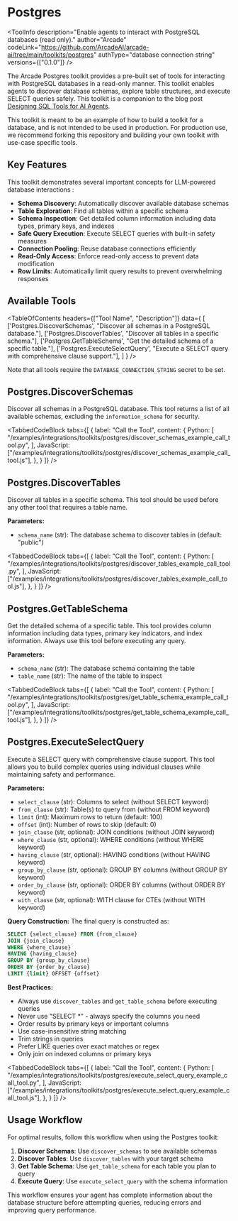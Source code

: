 # Postgres


<ToolInfo
  description="Enable agents to interact with PostgreSQL databases (read only)."
  author="Arcade"
  codeLink="https://github.com/ArcadeAI/arcade-ai/tree/main/toolkits/postgres"
  authType="database connection string"
  versions={["0.1.0"]}
/>

<Badges repo="arcadeai/arcade-postgres" />

The Arcade Postgres toolkit provides a pre-built set of tools for interacting with PostgreSQL databases in a read-only manner. This toolkit enables agents to discover database schemas, explore table structures, and execute SELECT queries safely.  This toolkit is a companion to the blog post [Designing SQL Tools for AI Agents](https://blog.arcade.dev/sql-tools-ai-agents-security).

<Note>
This toolkit is meant to be an example of how to build a toolkit for a database, and is not intended to be used in production. For production use, we recommend forking this repository and building your own toolkit with use-case specific tools.
</Note>

## Key Features

This toolkit demonstrates several important concepts for LLM-powered database interactions :

* **Schema Discovery**: Automatically discover available database schemas
* **Table Exploration**: Find all tables within a specific schema
* **Schema Inspection**: Get detailed column information including data types, primary keys, and indexes
* **Safe Query Execution**: Execute SELECT queries with built-in safety measures
* **Connection Pooling**: Reuse database connections efficiently
* **Read-Only Access**: Enforce read-only access to prevent data modification
* **Row Limits**: Automatically limit query results to prevent overwhelming responses

## Available Tools

<TableOfContents
  headers={["Tool Name", "Description"]}
  data={
    [
      ['Postgres.DiscoverSchemas', "Discover all schemas in a PostgreSQL database."],
      ['Postgres.DiscoverTables', "Discover all tables in a specific schema."],
      ['Postgres.GetTableSchema', "Get the detailed schema of a specific table."],
      ['Postgres.ExecuteSelectQuery', "Execute a SELECT query with comprehensive clause support."],
    ]
  }
/>

Note that all tools require the `DATABASE_CONNECTION_STRING` secret to be set.

## Postgres.DiscoverSchemas

Discover all schemas in a PostgreSQL database. This tool returns a list of all available schemas, excluding the `information_schema` for security.

<TabbedCodeBlock
  tabs={[
    {
      label: "Call the Tool",
      content: {
        Python: [
          "/examples/integrations/toolkits/postgres/discover_schemas_example_call_tool.py",
        ],
        JavaScript: ["/examples/integrations/toolkits/postgres/discover_schemas_example_call_tool.js"],
      },
    }
  ]}
/>

## Postgres.DiscoverTables

Discover all tables in a specific schema. This tool should be used before any other tool that requires a table name.

**Parameters:**
- `schema_name` (str): The database schema to discover tables in (default: "public")

<TabbedCodeBlock
  tabs={[
    {
      label: "Call the Tool",
      content: {
        Python: [
          "/examples/integrations/toolkits/postgres/discover_tables_example_call_tool.py",
        ],
        JavaScript: ["/examples/integrations/toolkits/postgres/discover_tables_example_call_tool.js"],
      },
    }
  ]}
/>

## Postgres.GetTableSchema

Get the detailed schema of a specific table. This tool provides column information including data types, primary key indicators, and index information. Always use this tool before executing any query.

**Parameters:**
- `schema_name` (str): The database schema containing the table
- `table_name` (str): The name of the table to inspect

<TabbedCodeBlock
  tabs={[
    {
      label: "Call the Tool",
      content: {
        Python: [
          "/examples/integrations/toolkits/postgres/get_table_schema_example_call_tool.py",
        ],
        JavaScript: ["/examples/integrations/toolkits/postgres/get_table_schema_example_call_tool.js"],
      },
    }
  ]}
/>

## Postgres.ExecuteSelectQuery

Execute a SELECT query with comprehensive clause support. This tool allows you to build complex queries using individual clauses while maintaining safety and performance.

**Parameters:**
- `select_clause` (str): Columns to select (without SELECT keyword)
- `from_clause` (str): Table(s) to query from (without FROM keyword)
- `limit` (int): Maximum rows to return (default: 100)
- `offset` (int): Number of rows to skip (default: 0)
- `join_clause` (str, optional): JOIN conditions (without JOIN keyword)
- `where_clause` (str, optional): WHERE conditions (without WHERE keyword)
- `having_clause` (str, optional): HAVING conditions (without HAVING keyword)
- `group_by_clause` (str, optional): GROUP BY columns (without GROUP BY keyword)
- `order_by_clause` (str, optional): ORDER BY columns (without ORDER BY keyword)
- `with_clause` (str, optional): WITH clause for CTEs (without WITH keyword)

**Query Construction:**
The final query is constructed as:
```sql
SELECT {select_clause} FROM {from_clause}
JOIN {join_clause}
WHERE {where_clause}
HAVING {having_clause}
GROUP BY {group_by_clause}
ORDER BY {order_by_clause}
LIMIT {limit} OFFSET {offset}
```

**Best Practices:**
- Always use `discover_tables` and `get_table_schema` before executing queries
- Never use "SELECT *" - always specify the columns you need
- Order results by primary keys or important columns
- Use case-insensitive string matching
- Trim strings in queries
- Prefer LIKE queries over exact matches or regex
- Only join on indexed columns or primary keys

<TabbedCodeBlock
  tabs={[
    {
      label: "Call the Tool",
      content: {
        Python: [
          "/examples/integrations/toolkits/postgres/execute_select_query_example_call_tool.py",
        ],
        JavaScript: ["/examples/integrations/toolkits/postgres/execute_select_query_example_call_tool.js"],
      },
    }
  ]}
/>

## Usage Workflow

For optimal results, follow this workflow when using the Postgres toolkit:

1. **Discover Schemas**: Use `discover_schemas` to see available schemas
2. **Discover Tables**: Use `discover_tables` with your target schema
3. **Get Table Schema**: Use `get_table_schema` for each table you plan to query
4. **Execute Query**: Use `execute_select_query` with the schema information

This workflow ensures your agent has complete information about the database structure before attempting queries, reducing errors and improving query performance.

<ToolFooter />
